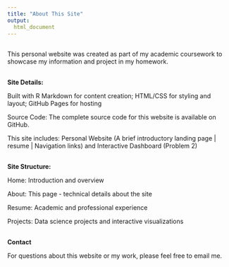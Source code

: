 ```yaml
---
title: "About This Site"
output: 
  html_document
---
```


<div style="margin-bottom: 30px;"></div>

This personal website was created as part of my academic coursework to showcase my information and project in my homework.

<div style="margin-bottom: 30px;"></div>

<strong>Site Details:</strong>

Built with R Markdown for content creation; HTML/CSS for styling and layout; GitHub Pages for hosting

Source Code: The complete source code for this website is available on GitHub.

This site includes: Personal Website (A brief introductory landing page | resume | Navigation links) and Interactive Dashboard (Problem 2)

<div style="margin-bottom: 30px;"></div>

<strong>Site Structure:</strong>

Home: Introduction and overview

About: This page - technical details about the site

Resume: Academic and professional experience

Projects: Data science projects and interactive visualizations

<div style="margin-bottom: 30px;"></div>

<strong>Contact</strong>

For questions about this website or my work, please feel free to email me.